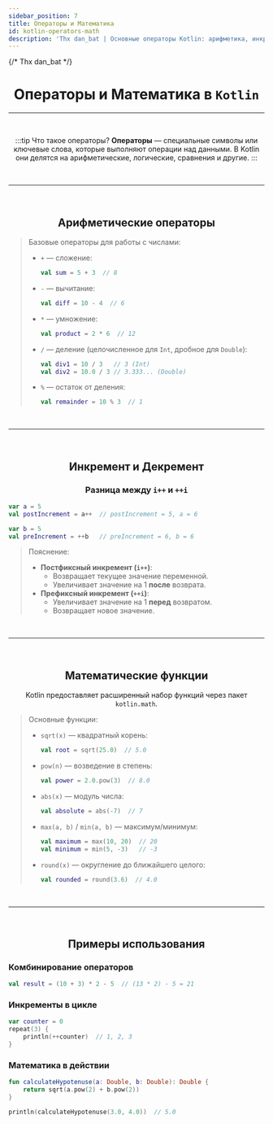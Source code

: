 ```yaml
---
sidebar_position: 7
title: Операторы и Математика
id: kotlin-operators-math
description: 'Thx dan_bat | Основные операторы Kotlin: арифметика, инкременты и математические функции.'
---
```


{/* Thx dan_bat */}

<div align="center">

# Операторы и Математика в `Kotlin`

---

<br />

:::tip Что такое операторы?
**Операторы** — специальные символы или ключевые слова, которые выполняют операции над данными.
В Kotlin они делятся на арифметические, логические, сравнения и другие.
:::

<br />

---

<br />

## Арифметические операторы

<div align="left">

> Базовые операторы для работы с числами:
> - `+` — сложение:
>   ```kts title="Пример"
>   val sum = 5 + 3  // 8
>   ```
> - `-` — вычитание:
>   ```kts title="Пример"
>   val diff = 10 - 4  // 6
>   ```
> - `*` — умножение:
>   ```kts title="Пример"
>   val product = 2 * 6  // 12
>   ```
> - `/` — деление (целочисленное для `Int`, дробное для `Double`):
>   ```kts title="Пример"
>   val div1 = 10 / 3   // 3 (Int)
>   val div2 = 10.0 / 3 // 3.333... (Double)
>   ```
> - `%` — остаток от деления:
>   ```kts title="Пример"
>   val remainder = 10 % 3  // 1
>   ```

</div>

<br />

---

<br />

## Инкремент и Декремент

### Разница между `i++` и `++i`

<div align="left">

```kts title="Пример"
var a = 5
val postIncrement = a++  // postIncrement = 5, a = 6

var b = 5
val preIncrement = ++b   // preIncrement = 6, b = 6
```
> Пояснение:
> - **Постфиксный инкремент (`i++`)**:
>   - Возвращает текущее значение переменной.
>   - Увеличивает значение на 1 **после** возврата.
> - **Префиксный инкремент (`++i`)**:
>   - Увеличивает значение на 1 **перед** возвратом.
>   - Возвращает новое значение.

</div>

<br />

---

<br />

## Математические функции

Kotlin предоставляет расширенный набор функций через пакет `kotlin.math`.

<div align="left">

> Основные функции:
> - `sqrt(x)` — квадратный корень:
>   ```kts title="Пример"
>   val root = sqrt(25.0)  // 5.0
>   ```
> - `pow(n)` — возведение в степень:
>   ```kts title="Пример"
>   val power = 2.0.pow(3)  // 8.0
>   ```
> - `abs(x)` — модуль числа:
>   ```kts title="Пример"
>   val absolute = abs(-7)  // 7
>   ```
> - `max(a, b)` / `min(a, b)` — максимум/минимум:
>   ```kts title="Пример"
>   val maximum = max(10, 20)  // 20
>   val minimum = min(5, -3)   // -3
>   ```
> - `round(x)` — округление до ближайшего целого:
>   ```kts title="Пример"
>   val rounded = round(3.6)  // 4.0
>   ```

</div>

<br />

---

<br />

## Примеры использования

<div align="left">

### Комбинирование операторов
```kts title="Пример"
val result = (10 + 3) * 2 - 5  // (13 * 2) - 5 = 21
```

### Инкременты в цикле
```kts title="Пример"
var counter = 0
repeat(3) {
    println(++counter)  // 1, 2, 3
}
```

### Математика в действии
```kts title="Пример"
fun calculateHypotenuse(a: Double, b: Double): Double {
    return sqrt(a.pow(2) + b.pow(2))
}

println(calculateHypotenuse(3.0, 4.0))  // 5.0
```

</div>

</div>
